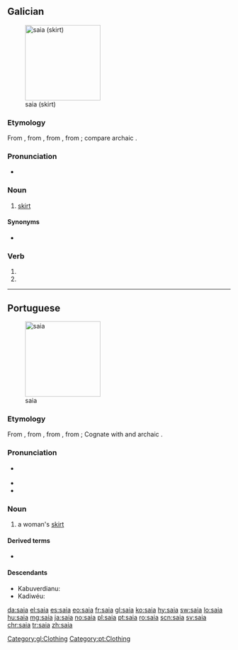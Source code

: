 {{also|saía}}
==Galician==
[[File:Circle skipt.jpg|thumb|170px|saia (skirt)]]

===Etymology===
From {{inh|gl|roa-opt|saya}}, from {{inh|gl|VL.|*săgĭa}}, from {{der|gl|la|sagum}}, from {{der|gl|cel-gau}}; compare archaic {{cog|es|saya}}.

===Pronunciation===
* {{audio|gl-saia.ogg|Audio|lang=gl}}

===Noun===
{{gl-noun|f}}

# [[skirt]] {{qualifier|women's clothing}}

====Synonyms====
* {{l|gl|faldra}}

===Verb===
{{gl-verb-form}}

# {{inflection of|saír||lang=gl|1|s|pres|subj}}
# {{inflection of|saír||lang=gl|3|s|pres|subj}}

[[Category:gl:Clothing]]

----

==Portuguese==
[[File:Wrapskirt.jpg|thumb|170px|saia]]

===Etymology===
From {{inh|pt|roa-opt|saya}}, from {{inh|pt|VL.|*săgĭa}}, from {{der|pt|la|sagum}}, from {{der|pt|cel-gau}}; Cognate with {{cog|gl|saia}} and archaic {{cog|es|saya}}.

===Pronunciation===
* {{a|PT}} {{IPA|/ˈsajɐ/|lang=pt}}
* {{hyphenation|sai|a|lang=pt}}
* {{rhymes|aja|lang=pt}}

===Noun===
{{pt-noun|f|pl=saias}}

# a woman's [[skirt]]

====Derived terms====
* {{l|pt|minissaia}}

====Descendants====
* Kabuverdianu: {{l|kea|saia}}
* Kadiwéu: {{l|kbc|jaye}}

[[Category:pt:Clothing]]

[[da:saia]]
[[el:saia]]
[[es:saia]]
[[eo:saia]]
[[fr:saia]]
[[gl:saia]]
[[ko:saia]]
[[hy:saia]]
[[sw:saia]]
[[lo:saia]]
[[hu:saia]]
[[mg:saia]]
[[ja:saia]]
[[no:saia]]
[[pl:saia]]
[[pt:saia]]
[[ro:saia]]
[[scn:saia]]
[[sv:saia]]
[[chr:saia]]
[[tr:saia]]
[[zh:saia]]